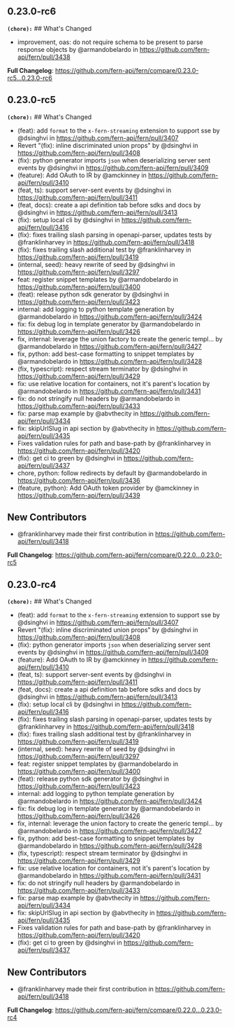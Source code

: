 ## 0.23.0-rc6
**`(chore):`** ## What's Changed
* improvement, oas: do not require schema to be present to parse response objects by @armandobelardo in https://github.com/fern-api/fern/pull/3438

**Full Changelog**: https://github.com/fern-api/fern/compare/0.23.0-rc5...0.23.0-rc6

## 0.23.0-rc5
**`(chore):`** ## What's Changed
* (feat): add `format` to the `x-fern-streaming` extension to support sse by @dsinghvi in https://github.com/fern-api/fern/pull/3407
* Revert "(fix): inline discriminated union props" by @dsinghvi in https://github.com/fern-api/fern/pull/3408
* (fix): python generator imports `json` when deserializing server sent events by @dsinghvi in https://github.com/fern-api/fern/pull/3409
* (feature): Add OAuth to IR by @amckinney in https://github.com/fern-api/fern/pull/3410
* (feat, ts): support server-sent events by @dsinghvi in https://github.com/fern-api/fern/pull/3411
* (feat, docs): create a api definition tab before sdks and docs by @dsinghvi in https://github.com/fern-api/fern/pull/3413
* (fix): setup local cli by @dsinghvi in https://github.com/fern-api/fern/pull/3416
* (fix): fixes trailing slash parsing in openapi-parser, updates tests by @franklinharvey in https://github.com/fern-api/fern/pull/3418
* (fix): fixes trailing slash additional test by @franklinharvey in https://github.com/fern-api/fern/pull/3419
* (internal, seed): heavy rewrite of seed by @dsinghvi in https://github.com/fern-api/fern/pull/3297
* feat: register snippet templates by @armandobelardo in https://github.com/fern-api/fern/pull/3400
* (feat): release python sdk generator by @dsinghvi in https://github.com/fern-api/fern/pull/3423
* internal: add logging to python template generation by @armandobelardo in https://github.com/fern-api/fern/pull/3424
* fix: fix debug log in template generator by @armandobelardo in https://github.com/fern-api/fern/pull/3426
* fix, internal: leverage the union factory to create the generic templ… by @armandobelardo in https://github.com/fern-api/fern/pull/3427
* fix, python: add best-case formatting to snippet templates by @armandobelardo in https://github.com/fern-api/fern/pull/3428
* (fix, typescript): respect stream terminator by @dsinghvi in https://github.com/fern-api/fern/pull/3429
* fix: use relative location for containers, not it's parent's location by @armandobelardo in https://github.com/fern-api/fern/pull/3431
* fix: do not stringify null headers by @armandobelardo in https://github.com/fern-api/fern/pull/3433
* fix: parse map example by @abvthecity in https://github.com/fern-api/fern/pull/3434
* fix: skipUrlSlug in api section by @abvthecity in https://github.com/fern-api/fern/pull/3435
* Fixes validation rules for path and base-path by @franklinharvey in https://github.com/fern-api/fern/pull/3420
* (fix): get ci to green by @dsinghvi in https://github.com/fern-api/fern/pull/3437
* chore, python: follow redirects by default by @armandobelardo in https://github.com/fern-api/fern/pull/3436
* (feature, python): Add OAuth token provider by @amckinney in https://github.com/fern-api/fern/pull/3439

## New Contributors
* @franklinharvey made their first contribution in https://github.com/fern-api/fern/pull/3418

**Full Changelog**: https://github.com/fern-api/fern/compare/0.22.0...0.23.0-rc5

## 0.23.0-rc4
**`(chore):`** ## What's Changed
* (feat): add `format` to the `x-fern-streaming` extension to support sse by @dsinghvi in https://github.com/fern-api/fern/pull/3407
* Revert "(fix): inline discriminated union props" by @dsinghvi in https://github.com/fern-api/fern/pull/3408
* (fix): python generator imports `json` when deserializing server sent events by @dsinghvi in https://github.com/fern-api/fern/pull/3409
* (feature): Add OAuth to IR by @amckinney in https://github.com/fern-api/fern/pull/3410
* (feat, ts): support server-sent events by @dsinghvi in https://github.com/fern-api/fern/pull/3411
* (feat, docs): create a api definition tab before sdks and docs by @dsinghvi in https://github.com/fern-api/fern/pull/3413
* (fix): setup local cli by @dsinghvi in https://github.com/fern-api/fern/pull/3416
* (fix): fixes trailing slash parsing in openapi-parser, updates tests by @franklinharvey in https://github.com/fern-api/fern/pull/3418
* (fix): fixes trailing slash additional test by @franklinharvey in https://github.com/fern-api/fern/pull/3419
* (internal, seed): heavy rewrite of seed by @dsinghvi in https://github.com/fern-api/fern/pull/3297
* feat: register snippet templates by @armandobelardo in https://github.com/fern-api/fern/pull/3400
* (feat): release python sdk generator by @dsinghvi in https://github.com/fern-api/fern/pull/3423
* internal: add logging to python template generation by @armandobelardo in https://github.com/fern-api/fern/pull/3424
* fix: fix debug log in template generator by @armandobelardo in https://github.com/fern-api/fern/pull/3426
* fix, internal: leverage the union factory to create the generic templ… by @armandobelardo in https://github.com/fern-api/fern/pull/3427
* fix, python: add best-case formatting to snippet templates by @armandobelardo in https://github.com/fern-api/fern/pull/3428
* (fix, typescript): respect stream terminator by @dsinghvi in https://github.com/fern-api/fern/pull/3429
* fix: use relative location for containers, not it's parent's location by @armandobelardo in https://github.com/fern-api/fern/pull/3431
* fix: do not stringify null headers by @armandobelardo in https://github.com/fern-api/fern/pull/3433
* fix: parse map example by @abvthecity in https://github.com/fern-api/fern/pull/3434
* fix: skipUrlSlug in api section by @abvthecity in https://github.com/fern-api/fern/pull/3435
* Fixes validation rules for path and base-path by @franklinharvey in https://github.com/fern-api/fern/pull/3420
* (fix): get ci to green by @dsinghvi in https://github.com/fern-api/fern/pull/3437

## New Contributors
* @franklinharvey made their first contribution in https://github.com/fern-api/fern/pull/3418

**Full Changelog**: https://github.com/fern-api/fern/compare/0.22.0...0.23.0-rc4

